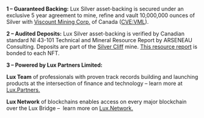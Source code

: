 **1 – Guaranteed Backing:** Lux Silver asset-backing is secured under an exclusive 5 year agreement to mine,
refine and vault 10,000,000 ounces of Silver with [Viscount Mining Corp.](https://viscountmining.com) of Canada 
([CVE:VML](https://www.google.com/finance/quote/VML:CVE?sa=X&ved=2ahUKEwixnc31iLz-AhXFATQIHXQpCKQQ3ecFegQICRAY)).

**2 – Audited Deposits:** Lux Silver asset-backing is verified by Canadian standard NI 43-101 
Technical and Mineral Resource Report by ARSENEAU Consulting. Deposits are part of the [Silver Cliff](https://viscountmining.com/projects/silver-cliff)
mine. [This resource report](/assets/pdf/Lux-Silver-Resource-Report.pdf) is bonded to each NFT.

**3 – Powered by Lux Partners Limited:**

**Lux Team** of professionals with proven track records building and launching products 
at the intersection of finance and technology – learn more at <a href="https://lux.partners/" target="_blank">Lux.Partners.</a>

**Lux Network** of blockchains enables access on every major blockchain over the Lux Bridge – 
learn more on <a href="https://lux.network/" target="_blank">Lux.Network.</a>
